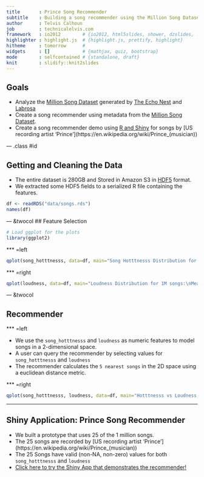 ```yaml
---
title       : Prince Song Recommender
subtitle    : Building a song recommender using the Million Song Dataset
author      : Telvis Calhoun
job         : technicalelvis.com
framework   : io2012        # {io2012, html5slides, shower, dzslides, ...}
highlighter : highlight.js  # {highlight.js, prettify, highlight}
hitheme     : tomorrow      #
widgets     : []            # {mathjax, quiz, bootstrap}
mode        : selfcontained # {standalone, draft}
knit        : slidify::knit2slides
---
```


## Goals

- Analyze the [Million Song Dataset](http://labrosa.ee.columbia.edu/millionsong/) generated by [The Echo Nest](http://the.echonest.com/) and [Labrosa](http://labrosa.ee.columbia.edu/) 
- Create a song recommender using metadata from the [Million Song Dataset](http://labrosa.ee.columbia.edu/millionsong/). 
- Create a song recommender demo using [R and Shiny](http://shiny.rstudio.com/) for songs by [US recording artist 'Prince'](https://en.wikipedia.org/wiki/Prince_(musician\))

--- .class #id

## Getting and Cleaning the Data

- The entire dataset is 280GB and Stored in Amazon S3 in [HDF5](https://www.hdfgroup.org/HDF5/) format.
- We extracted some HDF5 fields to a serialized R file containing the features.

```r
df <- readRDS("data/songs.rds")
names(df)
```

--- &twocol
## Feature Selection

```r
# Load ggplot for the plots
library(ggplot2)
```

*** =left



```r
qplot(song_hotttnesss, data=df, main="Song Hotttnesss Distribution for 1M songs:\nMeasures the popularity of the song [0.0, 1.0].")
```

*** =right

```r
qplot(loudness, data=df, main="Loudness Distribution for 1M songs:\nMeasures the audio volume of the song. 0db is the loudest.")
```

--- &twocol

## Recommender

*** =left

- We use the `song_hotttnesss` and `loudness` as numeric features to model songs in a 2-dimensional space.
- A user can query the recommender by selecting values for `song_hotttnesss` and `loudness`
- The recommender calculates the `5 nearest songs` in the 2D space using a euclidean distance metric. 

*** =right
```r
qplot(song_hotttnesss, loudness, data=df, main="Hotttnesss vs Loudness for 1M songs")
```

---

## Shiny Application: Prince Song Recommender

- We built a prototype that uses 25 of the 1 million songs.
- The 25 songs are recorded by [US recording artist 'Prince'](https://en.wikipedia.org/wiki/Prince_(musician\))
- The 25 Songs have valid (non-NA, non-zero) values for both `song_hotttnesss` and `loudness`
- [Click here to try the Shiny App that demonstrates the recommender!](https://technicalelvis.shinyapps.io/prince_song_recommender/)


